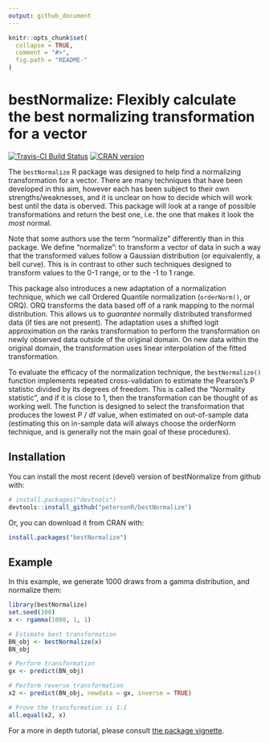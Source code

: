 ```yaml
---
output: github_document
---
```


<!-- README.md is generated from README.Rmd. Please edit that file -->

```r
knitr::opts_chunk$set(
  collapse = TRUE,
  comment = "#>",
  fig.path = "README-"
)
```


# bestNormalize: Flexibly calculate the best normalizing transformation for a vector

[![Travis-CI Build Status](https://travis-ci.org/petersonR/bestNormalize.svg?branch=master)](https://travis-ci.org/petersonR/bestNormalize)
[![CRAN version](http://www.r-pkg.org/badges/version/bestNormalize)](https://cran.r-project.org/package=bestNormalize)

The `bestNormalize` R package was designed to help find a normalizing transformation for a vector. There are many techniques that have been developed in this aim, however each has been subject to their own strengths/weaknesses, and it is unclear on how to decide which will work best until the data is oberved. This package will look at a range of possible transformations and return the best one, i.e. the one that makes it look the *most* normal. 

Note that some authors use the term "normalize" differently than in this package. We define "normalize": to transform a vector of data in such a way that the transformed values follow a Gaussian distribution (or equivalently, a bell curve). This is in contrast to other such techniques designed to transform values to the 0-1 range, or to the -1 to 1 range. 

This package also introduces a new adaptation of a normalization technique, which we call Ordered Quantile normalization (`orderNorm()`, or ORQ). ORQ transforms the data based off of a rank mapping to the normal distribution.  This allows us to *guarantee* normally distributed transformed data (if ties are not present). The adaptation uses a shifted logit approximation on the ranks transformation to perform the transformation on newly observed data outside of the original domain. On new data within the original domain, the transformation uses linear interpolation of the fitted transformation.

To evaluate the efficacy of the normalization technique, the `bestNormalize()` function implements repeated cross-validation to estimate the Pearson's P statistic divided by its degrees of freedom. This is called the "Normality statistic", and if it is close to 1, then the transformation can be thought of as working well. The function is designed to select the transformation that produces the lowest P / df value, when estimated on out-of-sample data (estimating this on in-sample data will always choose the orderNorm technique, and is generally not the main goal of these procedures). 

## Installation

You can install the most recent (devel) version of bestNormalize from github with:

```r
# install.packages("devtools")
devtools::install_github("petersonR/bestNormalize")
```

Or, you can download it from CRAN with:

```r
install.packages("bestNormalize")
```

## Example

In this example, we generate 1000 draws from a gamma distribution, and normalize them:

```r
library(bestNormalize)
set.seed(100)
x <- rgamma(1000, 1, 1)

# Estimate best transformation
BN_obj <- bestNormalize(x)
BN_obj

# Perform transformation
gx <- predict(BN_obj)

# Perform reverse transformation
x2 <- predict(BN_obj, newdata = gx, inverse = TRUE)

# Prove the transformation is 1:1
all.equal(x2, x)

```

For a more in depth tutorial, please consult [the package vignette](https://CRAN.R-project.org/package=bestNormalize/vignettes/bestNormalize.html).
